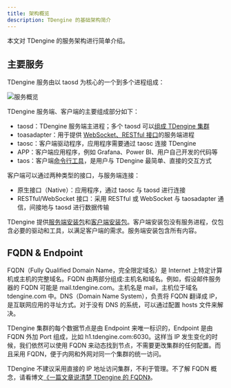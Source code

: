 ```yaml
---
title: 架构概览
description: TDengine 的基础架构简介
---
```


本文对 TDengine 的服务架构进行简单介绍。

## 主要服务

TDengine 服务由以 taosd 为核心的一个到多个进程组成：

![服务概览](./server-client.png)

TDengine 服务端、客户端的主要组成部分如下：

- taosd：TDengine 服务端主进程；多个 taosd 可以[组成 TDengine 集群](../../administration/server-setup)
- toasadapter：用于提供 [WebSocket、RESTful 接口](../../develop/connect)的服务端进程
- taosc：客户端驱动程序，应用程序需要通过 taosc 连接 TDengine
- APP：客户端应用程序，例如 Grafana、Power BI、用户自己开发的代码等
- taos：客户端[命令行工具](../)，是用户与 TDengine 最简单、直接的交互方式

客户端可以通过两种类型的接口，与服务端连接：

- 原生接口（Native）：应用程序，通过 taosc 与 taosd 进行连接
- RESTful/WebSocket 接口：采用 RESTful 或 WebSocket 与 taosadapter 通信，间接地与 taosd 进行数据传输

TDengine 提供[服务端安装包](../../administration/server-installation)和[客户端安装包](../../develop/connect)。客户端安装包没有服务进程，仅包含必要的驱动和工具，以满足客户端的需求。服务端安装包含所有内容。

## FQDN & Endpoint

FQDN（Fully Qualified Domain Name，完全限定域名）是 Internet 上特定计算机或主机的完整域名。FQDN 由两部分组成:主机名和域名。例如，假设邮件服务器的 FQDN 可能是 mail.tdengine.com。主机名是 mail，主机位于域名 tdengine.com 中。DNS（Domain Name System），负责将 FQDN 翻译成 IP，是互联网应用的寻址方式。对于没有 DNS 的系统，可以通过配置 hosts 文件来解决。

TDengine 集群的每个数据节点是由 Endpoint 来唯一标识的，Endpoint 是由 FQDN 外加 Port 组成，比如 h1.tdengine.com:6030。这样当 IP 发生变化的时候，我们依然可以使用 FQDN 来动态找到节点，不需要更改集群的任何配置。而且采用 FQDN，便于内网和外网对同一个集群的统一访问。

TDengine 不建议采用直接的 IP 地址访问集群，不利于管理。不了解 FQDN 概念，请看博文[《一篇文章说清楚 TDengine 的 FQDN》](https://www.taosdata.com/blog/2020/09/11/1824.html)。